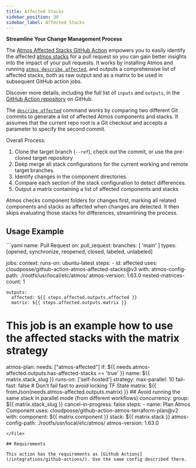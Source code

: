 ```yaml
---
title: Affected Stacks
sidebar_position: 30
sidebar_label: Affected Stacks
---
```



**Streamline Your Change Management Process**

The [Atmos Affected Stacks GitHub Action](https://github.com/cloudposse/github-action-atmos-affected-stacks) empowers you to easily identify the affected [atmos stacks](/core-concepts/stacks/) for a pull request so you can gain better insights into the impact of your pull requests. It works by installing Atmos and running [`atmos describe affected`](/cli/commands/describe/affected), and outputs a comprehensive list of affected stacks, both as raw output and as a matrix to be used in subsequent GitHub action jobs.

Discover more details, including the full list of `inputs` and `outputs`, in the [GitHub Action repository](https://github.com/cloudposse/github-action-atmos-affected-stacks) on GitHub.

The [`describe affected`](/cli/commands/describe/affected) command works by comparing two different Git commits to generate a list of affected Atmos components and stacks. It assumes that the current repo root is a Git checkout and accepts a parameter to specify the second commit.

Overall Process:
1.  Clone the target branch (`--ref`), check out the commit, or use the pre-cloned target repository
2.  Deep merge all stack configurations for the current working and remote target branches.
3.  Identify changes in the component directories.
4.  Compare each section of the stack configuration to detect differences.
5.  Output a matrix containing a list of affected components and stacks

Atmos checks component folders for changes first, marking all related components and stacks as affected when changes are detected. It then skips evaluating those stacks for differences, streamlining the process.

## Usage Example

<File title=".github/workflows/atmos-terraform-plan.yaml">
```yaml
name: Pull Request
on:
  pull_request:
    branches: [ 'main' ]
    types: [opened, synchronize, reopened, closed, labeled, unlabeled]

jobs:
  context:
    runs-on: ubuntu-latest
    steps:
      - id: affected
        uses: cloudposse/github-action-atmos-affected-stacks@v3
        with:
          atmos-config-path: ./rootfs/usr/local/etc/atmos/
          atmos-version: 1.63.0
          nested-matrices-count: 1

    outputs:
      affected: ${{ steps.affected.outputs.affected }}
      matrix: ${{ steps.affected.outputs.matrix }}

  # This job is an example how to use the affected stacks with the matrix strategy
  atmos-plan:
    needs: ["atmos-affected"]
    if: ${{ needs.atmos-affected.outputs.has-affected-stacks == 'true' }}
    name: ${{ matrix.stack_slug }}
    runs-on: ['self-hosted']
    strategy:
      max-parallel: 10
      fail-fast: false # Don't fail fast to avoid locking TF State
      matrix: ${{ fromJson(needs.atmos-affected.outputs.matrix) }}
    ## Avoid running the same stack in parallel mode (from different workflows)
    concurrency:
      group: ${{ matrix.stack_slug }}
      cancel-in-progress: false
    steps:
      - name: Plan Atmos Component
        uses: cloudposse/github-action-atmos-terraform-plan@v2
        with:
          component: ${{ matrix.component }}
          stack: ${{ matrix.stack }}
          atmos-config-path: ./rootfs/usr/local/etc/atmos/
          atmos-version: 1.63.0
```
</File>

## Requirements

This action has the requirements as [Github Actions](/integrations/github-actions/). Use the same config described there.
